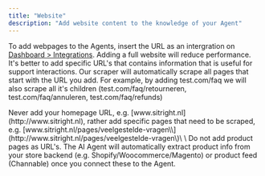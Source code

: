 ```yaml
---
title: "Website"
description: "Add website content to the knowledge of your Agent"
---
```


To add webpages to the Agents, insert the URL as an intergration on [Dashboard \> Integrations](https://gominimal.ai/dashboard/integrations). Adding a full website will reduce performance. It's better to add specific URL's that contains information that is useful for support interactions. Our scraper will automatically scrape all pages that start with the URL you add. For example, by adding test.com/faq we will also scrape all it's children (test.com/faq/retourneren, test.com/faq/annuleren, test.com/faq/refunds)

<Note>
  Never add your homepage URL, e.g. [www.sitright.nl](http://www.sitright.nl), rather add specific pages that need to be scraped, e.g. [www.sitright.nl/pages/veelgestelde-vragen\\](http://www.sitright.nl/pages/veelgestelde-vragen\)\
  \
  Do not add product pages as URL's. The AI Agent will automatically extract product info from your store backend (e.g. Shopify/Woocommerce/Magento) or product feed (Channable) once you connect these to the Agent.
</Note>